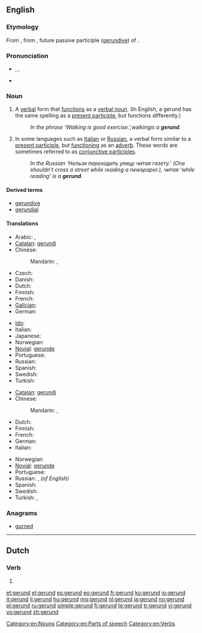 ==English==
{{wikipedia}}

===Etymology===
From {{etyl|la|en}} {{term|gerundium|lang=la}}, from {{term|gerundus||which is to be carried out|lang=la}}, future passive participle ([[gerundive]]) of {{term|gero|gerō|carry, bear|lang=la}}.

===Pronunciation===
* {{enPR|jěr'-ənd}}, {{IPA|/ˈdʒɛrənd/}}, {{SAMPA|/"dZEr@nd/}}
* {{rhymes|ɛrənd}}

===Noun===
{{en-noun}}

# {{grammar}} A [[verbal]] form that [[function]]s as a [[verbal noun]]. (In English, a gerund has the same spelling as a [[present participle]], but functions differently.)
#: ''In the phrase ‘Walking is good exercise.’, ''walking'' is a '''gerund'''.''
# {{grammar}} In some languages such as [[Italian]] or [[Russian]], a verbal form similar to a [[present participle]], but [[function]]ing as an [[adverb]]. These words are sometimes referred to as [[conjunctive participle]]s.
#: ''In the Russian 'Нельзя переходить улицу читая газету.’ (One shouldn’t cross a street while reading a newspaper.), читая ‘while reading’ is a '''gerund'''.''

====Derived terms====
* [[gerundive]]
* [[gerundial]]

====Translations====
{{trans-top|verb form functioning as a verbal noun}}
* Arabic: {{t|ar|صيغة فعل|m|tr=Siighat fi`l}},  {{t-|ar|مصدر|m|tr=máSdar}}
* [[Catalan]]: [[gerundi]] {{m}}
* Chinese:
*: Mandarin: {{t-|cmn|動名詞|sc=Hani}},  {{t|cmn|动名词|tr=dòng-míngcí|sc=Hani}}
* Czech: {{t-|cs|gerundium|n}}
* Danish: {{t-|da|gerundium|n}}
* Dutch: {{t+|nl|gerundium|n}}
* Finnish: {{t|fi|gerundi}}
* French: {{t+|fr|gérondif|m}}
* [[Galician]]: {{t+|gl|xerundio|m|xs=Galician}}
* German: {{t+|de|Gerundium|n}}
{{trans-mid}}
* [[Ido]]: {{t+|io|gerundio|xs=Ido}}
* Italian: {{t+|it|gerundio|m}}
* Japanese: {{t+|ja|動名詞|tr=どうめいし, dōmeishi}}
* Norwegian: {{t-|no|gerundium|n}}
* [[Novial]]: [[gerunde]]
* Portuguese: {{t+|pt|gerúndio|m}}
* Russian: {{t+|ru|герундий|m|tr=gerúndij}}
* Spanish: {{t+|es|gerundio|m}}
* Swedish: {{t-|sv|gerundium|n}}
* Turkish: {{t|tr|mastar}}
{{trans-bottom}}

{{trans-top|verb form functioning as an adverb}}
* [[Catalan]]: [[gerundi]] {{m}}
* Chinese:
*: Mandarin: {{t-|cmn|動名詞|sc=Hani}},  {{t|cmn|动名词|tr=dòng-míngcí|sc=Hani}}
* Dutch: {{t+|nl|gerundium|n}}
* Finnish: {{t|fi|gerundi}}
* French: {{t+|fr|gérondif|m}}
* German: {{t+|de|Gerundium|n}}
* Italian: {{t+|it|gerundio|m}}
{{trans-mid}}
* Norwegian: {{t-|no|gerundium|n}}
* [[Novial]]: [[gerunde]]
* Portuguese: {{t+|pt|gerúndio|m}}
* Russian: {{t+|ru|деепричастие|n|tr=dejepričástije}}, {{t+|ru|герундий|m|tr=gerúndij}}'' (of English)''
* Spanish: {{t+|es|gerundio|m}}
* Swedish: {{t-|sv|gerundium|n}}
* Turkish: {{t|tr|zarf-fiil}},  {{t|tr|ulaç}}
{{trans-bottom}}

===Anagrams===
* [[gurned#English|gurned]]

[[Category:en:Nouns]]
[[Category:en:Parts of speech]]
[[Category:en:Verbs]]

----

==Dutch==

===Verb===
{{infl|nl}}

# {{nl-verb-form|t=past|m=ptc|runnen}}

[[et:gerund]]
[[el:gerund]]
[[es:gerund]]
[[eo:gerund]]
[[fr:gerund]]
[[ko:gerund]]
[[io:gerund]]
[[it:gerund]]
[[li:gerund]]
[[hu:gerund]]
[[mg:gerund]]
[[nl:gerund]]
[[ja:gerund]]
[[no:gerund]]
[[pl:gerund]]
[[ru:gerund]]
[[simple:gerund]]
[[fi:gerund]]
[[te:gerund]]
[[tr:gerund]]
[[vi:gerund]]
[[vo:gerund]]
[[zh:gerund]]